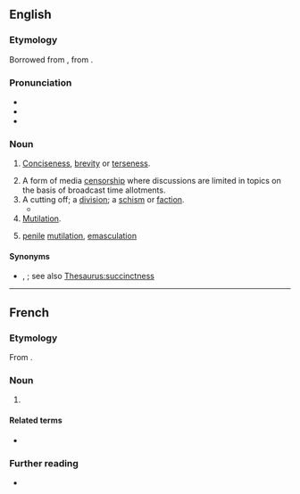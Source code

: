 ==English==

===Etymology===
Borrowed from {{bor|en|fr|concision}}, from {{der|en|la|concisiō}}.

===Pronunciation===
* {{IPA|en|/kənˈsɪʒən/}}
* {{rhymes|en|ɪʒən|s=3}}
* {{hyph|en|con|ci|sion}}

===Noun===
{{en-noun|~}}

# {{lb|en|somewhat|rare}} [[conciseness|Conciseness]], [[brevity]] or [[terseness]].
# A form of media [[censorship]] where discussions are limited in topics on the basis of broadcast time allotments.
# A cutting off; a [[division]]; a [[schism]] or [[faction]].
#* {{RQ:South Twelve Sermons|passage=those of the '''Concision''' who made it}}
# [[mutilation|Mutilation]].
# {{lb|en|Christianity}} [[penile]] [[mutilation]], [[emasculation]] {{q|used as a polemical term in Paul's epistles}}

====Synonyms====
* {{sense|conciseness}} {{l|en|laconicism}}, {{l|en|succinctness}}; see also [[Thesaurus:succinctness]]

----

==French==

===Etymology===
From {{der|fr|la|concīsiō}}.

===Noun===
{{fr-noun|f}}

# {{l|en|concision}}

====Related terms====
* {{l|fr|concis}}

===Further reading===
* {{R:TLFi}}